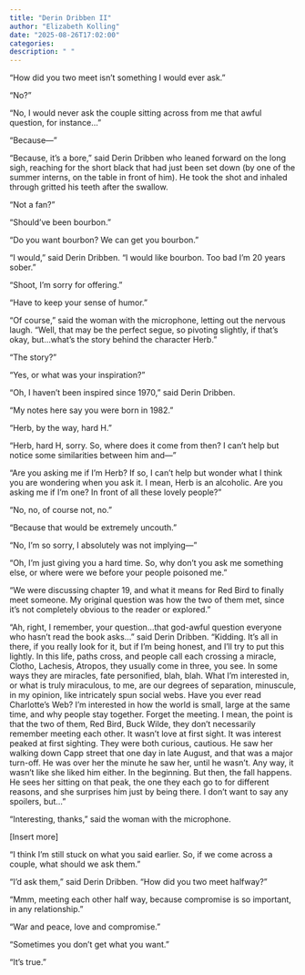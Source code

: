 ```yaml
---
title: "Derin Dribben II"
author: "Elizabeth Kolling"
date: "2025-08-26T17:02:00"
categories: 
description: " "
---
```



“How did you two meet isn’t something I would ever ask.”

“No?”

“No, I would never ask the couple sitting across from me that awful question, for instance…”

“Because—”

“Because, it’s a bore,” said Derin Dribben who leaned forward on the long sigh, reaching for the short black that had just been set down (by one of the summer interns, on the table in front of him). He took the shot and inhaled through gritted his teeth after the swallow.

“Not a fan?”

“Should’ve been bourbon.” 

“Do you want bourbon? We can get you bourbon.”

“I would,” said Derin Dribben. “I would like bourbon. Too bad I’m 20 years sober.” 

“Shoot, I’m sorry for offering.” 

“Have to keep your sense of humor.”

“Of course,” said the woman with the microphone, letting out the nervous laugh. “Well, that may be the perfect segue, so pivoting slightly, if that’s okay, but…what’s the story behind the character Herb.”

“The story?”

“Yes, or what was your inspiration?”

“Oh, I haven’t been inspired since 1970,” said Derin Dribben. 

"My notes here say you were born in 1982." 

“Herb, by the way, hard H.”

“Herb, hard H, sorry. So, where does it come from then? I can’t help but notice some similarities between him and—”

“Are you asking me if I’m Herb? If so, I can’t help but wonder what I think you are wondering when you ask it. I mean, Herb is an alcoholic. Are you asking me if I’m one? In front of all these lovely people?”

“No, no, of course not, no.” 

“Because that would be extremely uncouth.” 

“No, I’m so sorry, I absolutely was not implying—”

“Oh, I’m just giving you a hard time. So, why don’t you ask me something else, or where were we before your people poisoned me.”

“We were discussing chapter 19, and what it means for Red Bird to finally meet someone. My original question was how the two of them met, since it’s not completely obvious to the reader or explored.” 

“Ah, right, I remember, your question…that god-awful question everyone who hasn’t read the book asks…” said Derin Dribben. “Kidding. It’s all in there, if you really look for it, but if I’m being honest, and I’ll try to put this lightly. In this life, paths cross, and people call each crossing a miracle, Clotho, Lachesis, Atropos, they usually come in three, you see. In some ways they are miracles, fate personified, blah, blah. What I’m interested in, or what is truly miraculous, to me, are our degrees of separation, minuscule, in my opinion, like intricately spun social webs. Have you ever read Charlotte’s Web? I’m interested in how the world is small, large at the same time, and why people stay together. Forget the meeting. I mean, the point is that the two of them, Red Bird, Buck Wilde, they don’t necessarily remember meeting each other. It wasn’t love at first sight. It was interest peaked at first sighting. They were both curious, cautious. He saw her walking down Capp street that one day in late August, and that was a major turn-off. He was over her the minute he saw her, until he wasn't. Any way, it wasn't like she liked him either. In the beginning. But then, the fall happens. He sees her sitting on that peak, the one they each go to for different reasons, and she surprises him just by being there. I don’t want to say any spoilers, but…”

“Interesting, thanks,” said the woman with the microphone.

[Insert more] 

“I think I’m still stuck on what you said earlier. So, if we come across a couple, what should we ask them.” 

“I’d ask them,” said Derin Dribben. “How did you two meet halfway?”   

“Mmm, meeting each other half way, because compromise is so important, in any relationship.” 

“War and peace, love and compromise.” 

“Sometimes you don’t get what you want.”  

“It’s true.” 